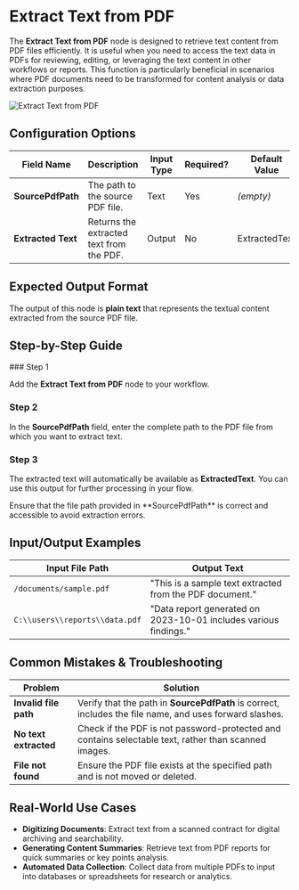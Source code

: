 
# Extract Text from PDF

The **Extract Text from PDF** node is designed to retrieve text content from PDF files efficiently. It is useful when you need to access the text data in PDFs for reviewing, editing, or leveraging the text content in other workflows or reports. This function is particularly beneficial in scenarios where PDF documents need to be transformed for content analysis or data extraction purposes.

![Extract Text from PDF](./extract-text-from-pdf.png)

## Configuration Options

| Field Name         | Description                              | Input Type | Required? | Default Value |
| ------------------ | ---------------------------------------- | ---------- | --------- | ------------- |
| **SourcePdfPath**  | The path to the source PDF file.         | Text       | Yes       | _(empty)_     |
| **Extracted Text** | Returns the extracted text from the PDF. | Output     | No        | ExtractedText |

## Expected Output Format

The output of this node is **plain text** that represents the textual content extracted from the source PDF file.

## Step-by-Step Guide

<Steps>
### Step 1

Add the **Extract Text from PDF** node to your workflow.

### Step 2

In the **SourcePdfPath** field, enter the complete path to the PDF file from which you want to extract text.

### Step 3

The extracted text will automatically be available as **ExtractedText**. You can use this output for further processing in your flow.

</Steps>

<Callout type="info" title="Tip">
  Ensure that the file path provided in **SourcePdfPath** is correct and
  accessible to avoid extraction errors.
</Callout>

## Input/Output Examples

| Input File Path                | Output Text                                                      |
| ------------------------------ | ---------------------------------------------------------------- |
| `/documents/sample.pdf`        | "This is a sample text extracted from the PDF document."         |
| `C:\\users\\reports\\data.pdf` | "Data report generated on 2023-10-01 includes various findings." |

## Common Mistakes & Troubleshooting

| Problem               | Solution                                                                                                |
| --------------------- | ------------------------------------------------------------------------------------------------------- |
| **Invalid file path** | Verify that the path in **SourcePdfPath** is correct, includes the file name, and uses forward slashes. |
| **No text extracted** | Check if the PDF is not password-protected and contains selectable text, rather than scanned images.    |
| **File not found**    | Ensure the PDF file exists at the specified path and is not moved or deleted.                           |

## Real-World Use Cases

- **Digitizing Documents**: Extract text from a scanned contract for digital archiving and searchability.
- **Generating Content Summaries**: Retrieve text from PDF reports for quick summaries or key points analysis.
- **Automated Data Collection**: Collect data from multiple PDFs to input into databases or spreadsheets for research or analytics.

